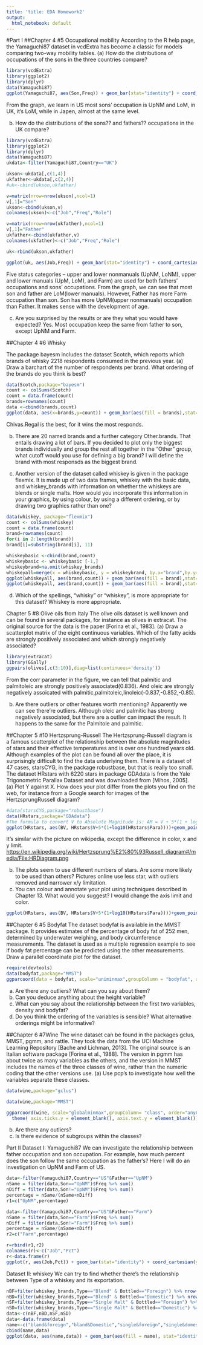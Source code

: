 ```yaml
---
title: 'title: EDA Homework2'
output:
  html_notebook: default
---
```

#Part I
##Chapter 4 #5 Occupational mobility
According to the R help page, the Yamaguchi87 dataset in vcdExtra has become a classic for models comparing two-way mobility tables.
(a) How do the distributions of occupations of the sons in the three countries compare?
```r
library(vcdExtra)
library(ggplot2)
library(dplyr)
data(Yamaguchi87)
ggplot(Yamaguchi87, aes(Son,Freq)) + geom_bar(stat="identity") + coord_cartesian(ylim=c(0, 5200))+facet_wrap(~Country)
```
From the graph, we learn in US most sons' occupation is UpNM and LoM, in UK, it's LoM, while in Japen, almost at the same level. 

(b) How do the distributions of the sons?? and fathers?? occupations in the UK compare?
```r
library(vcdExtra)
library(ggplot2)
library(dplyr)
data(Yamaguchi87)
ukdata<-filter(Yamaguchi87,Country=="UK")

ukson<-ukdata[,c(1,4)]
ukfather<-ukdata[,c(2,4)]
#uk<-cbind(ukson,ukfather)

v=matrix(nrow=nrow(ukson),ncol=1)
v[,1]="Son"
ukson<-cbind(ukson,v)
colnames(ukson)<-c("Job","Freq","Role")

v=matrix(nrow=nrow(ukfather),ncol=1)
v[,1]="Father"
ukfather<-cbind(ukfather,v)
colnames(ukfather)<-c("Job","Freq","Role")

uk<-rbind(ukson,ukfather)

ggplot(uk, aes(Job,Freq)) + geom_bar(stat="identity") + coord_cartesian(ylim=c(0, 4000))+facet_wrap(~Role)  + ggtitle("Country: UK")

```
Five status categories -- upper and lower nonmanuals (UpNM, LoNM), upper and lower manuals (UpM, LoM), and Farm) are used for both fathers' occupations and sons' occupations.
From the graph, we can see that most son and father are LoM(lower manuals). However, Father has more Farm occupation than son. Son has more UpNM(upper nonmanuals) occupation than Father. It makes sense with the development of age. 

(c) Are you surprised by the results or are they what you would have expected?
Yes. Most occupation keep the same from father to son, except UpNM and Farm. 

##Chapter 4 #6 Whisky

The package bayesm includes the dataset Scotch, which reports which brands of whisky 2218 respondents consumed in the previous year.
(a) Draw a barchart of the number of respondents per brand. What ordering of the brands do you think is best?
```r
data(Scotch,package="bayesm")
count <- colSums(Scotch)
count = data.frame(count)
brands=rownames(count)
data <-cbind(brands,count)
ggplot(data, aes(x=brands,y=count)) + geom_bar(aes(fill = brands),stat="identity") + coord_cartesian(ylim=c(0, 820))
```
Chivas.Regal is the best, for it wins the most responds. 

(b) There are 20 named brands and a further category Other.brands. That entails drawing a lot of bars. If you decided to plot only the biggest brands individually and group the rest all together in the "Other" group, what cutoff would you use for defining a big brand?
I will define the brand with most responsds as the biggest brand.

(c) Another version of the dataset called whiskey is given in the package flexmix. It is made up of two data frames, whiskey with the basic data, and whiskey_brands with information on whether the whiskeys are blends or single malts. How would you incorporate this information in your graphics, by using colour, by using a different ordering, or by drawing two graphics rather than one?
```r
data(whiskey, package="flexmix")
count <- colSums(whiskey)
count = data.frame(count)
brand=rownames(count)
for(i in 2:length(brand))
brand[i]=substring(brand[i], 11)

whiskeybasic <-cbind(brand,count)
whiskeybasic <- whiskeybasic [-1,]
whiskeybrand=na.omit(whiskey_brands)
whiskeyall=merge(x = whiskeybasic, y = whiskeybrand, by.x="brand",by.y="Brand", all.x = FALSE,all.y=FALSE)
ggplot(whiskeyall, aes(brand,count)) + geom_bar(aes(fill = brand),stat="identity") + coord_cartesian(ylim=c(0, 250))+facet_wrap(~Type)  + ggtitle("Comparison of Type")
ggplot(whiskeyall, aes(brand,count)) + geom_bar(aes(fill = brand),stat="identity") + coord_cartesian(ylim=c(0, 250))+facet_wrap(~Bottled)  + ggtitle("Comparison of Bottled")

```


(d) Which of the spellings, "whisky" or "whiskey", is more appropriate for this dataset?
Whiskey is more appropriate. 



Chapter 5 #8 Olive oils from Italy
The olive oils dataset is well known and can be found in several packages, for instance as olives in extracat. The original source for the data is the paper [Forina et al., 1983].
(a) Draw a scatterplot matrix of the eight continuous variables. Which of the fatty acids are strongly positively associated and which strongly negatively associated?
```r
library(extracat)
library(GGally)
ggpairs(olives[,c(3:10)],diag=list(continuous='density'))
```
From the corr parameter in the figure, we can tell that palmitic and palmitoleic are strongly positively associated(0.836). And oleic are strongly negatively assoicated with palmitic,palmitoleic,linoleic(-0.837,-0.852,-0.85). 

(b) Are there outliers or other features worth mentioning?
Apparently we can see there're outliers. Although oleic and palmitic has strong negatively associated, but there are a outlier can impact the result. It happens to the same for the Palmitole and palmitic.

##Chapter 5 #10 Hertzsprung-Russell
The Hertzsprung-Russell diagram is a famous scatterplot of the relationship between the absolute magnitudes of stars and their effective temperatures and is over one hundred years old. Although examples of the plot can be found all over the place, it is surprisingly difficult to find the data underlying them. There is a dataset of 47 cases, starsCYG, in the package robustbase, but that is really too small. The dataset HRstars with 6220 stars in package GDAdata is from the Yale Trigonometric Parallax Dataset and was downloaded from [Mihos, 2005].
(a) Plot Y against X. How does your plot differ from the plots you find on the web, for instance from a Google search for images of the HertzsprungRussell diagram?
```r
#data(starsCYG,package="robustbase")
data(HRstars,package="GDAdata")
#The formula to convert V to Absolute Magnitude is: AM = V + 5*(1 + log10(Para)). 
ggplot(HRstars, aes(BV, HRstars$V+5*(1+log10(HRstars$Para))))+geom_point(size =0.5,alpha = 0.08)+ylab("Absolute Magnitude")+xlab("Temperature")+xlim(-0.5, 4.5)+ylim(-11,20)+scale_y_reverse()
```

It's similar with the picture on wikipedia, except the difference in color, x and y limit. 
<https://en.wikipedia.org/wiki/Hertzsprung%E2%80%93Russell_diagram#/media/File:HRDiagram.png>

(b) The plots seem to use different numbers of stars. Are some more likely to be used than others?
Pictures online use less star, with outliers removed and narrower x/y limitation.
(c) You can colour and annotate your plot using techniques described in Chapter 13. What would you suggest?
I would change the axis limit and color.
```r
ggplot(HRstars, aes(BV, HRstars$V+5*(1+log10(HRstars$Para))))+geom_point(size =0.5,alpha = 0.08,color='darkblue')+ylab("Absolute Magnitude")+xlab("Temperature")+xlim(-0.5, 2.5)+ylim(-11,20)+scale_y_reverse()

```



##Chapter 6 #5 Bodyfat
The dataset bodyfat is available in the MMST package. It provides estimates of the percentage of body fat of 252 men, determined by underwater weighing, and body circumference measurements. The dataset is used as a multiple regression example to see if body fat percentage can be predicted using the other measurements. Draw a parallel coordinate plot for the dataset.
```r
require(devtools)
data(bodyfat,package="MMST")
ggparcoord(data = bodyfat, scale="uniminmax",groupColumn = "bodyfat", alphaLines=0.4) +xlab("") + ylab("")
```
(a) Are there any outliers? What can you say about them?
(b) Can you deduce anything about the height variable?
(c) What can you say about the relationship between the first two variables, density and bodyfat?
(d) Do you think the ordering of the variables is sensible? What alternative orderings might be informative?


##Chapter 6 #7Wine
The wine dataset can be found in the packages gclus, MMST, pgmm, and rattle. They took the data from the UCI Machine Learning Repository [Bache and Lichman, 2013]. The original source is an Italian software package [Forina et al., 1988]. The version in pgmm has about twice as many variables as the others, and the version in MMST includes the names of the three classes of wine, rather than the numeric coding that the other versions use.
(a) Use pcp's to investigate how well the variables separate these classes.
```r
data(wine,package="gclus")
```

```r
data(wine,package="MMST")

ggparcoord(wine, scale="globalminmax",groupColumn= "class", order="anyClass", alphaLines=0.3) + 
  theme( axis.ticks.y = element_blank(), axis.text.y = element_blank())
```
(b) Are there any outliers?
(c) Is there evidence of subgroups within the classes?


Part II
Dataset I: Yamaguchi87
We can investigate the relationship between father occupation and son occupation. For example, how much percent does the son follow the same occupation as the father's?
Here I will do an investigation on UpNM and Farm of US. 
```r
data<-filter(Yamaguchi87,Country=="US"&Father=="UpNM")
nSame = filter(data,Son=="UpNM")$Freq %>% sum()
nDiff = filter(data,Son!="UpNM")$Freq %>% sum()
percentage = nSame/(nSame+nDiff)
r1=c("UpNM",percentage)

data<-filter(Yamaguchi87,Country=="US"&Father=="Farm")
nSame = filter(data,Son=="Farm")$Freq %>% sum()
nDiff = filter(data,Son!="Farm")$Freq %>% sum()
percentage = nSame/(nSame+nDiff)
r2=c("Farm",percentage)

r=rbind(r1,r2)
colnames(r)<-c("Job","Pct")
r<-data.frame(r)
ggplot(r, aes(Job,Pct)) + geom_bar(stat="identity") + coord_cartesian(ylim=c(0,2))

```


Dataset II: whiskey
We can try to find whether there's the relationship between Type of a whiskey and its exportation. 
```r
nBF=filter(whiskey_brands,Type=="Blend" & Bottled=="Foreign") %>% nrow()
nBD=filter(whiskey_brands,Type=="Blend" & Bottled=="Domestic") %>% nrow()
nSF=filter(whiskey_brands,Type=="Single Malt" & Bottled=="Foreign") %>% nrow()
nSD=filter(whiskey_brands,Type=="Single Malt" & Bottled=="Domestic") %>% nrow()
data<-c(nBF,nBD,nSF,nSD)
data<-data.frame(data)
name<-c("bland&foreign","bland&Domestic","single&foreign","single&domestic")
cbind(name,data)
ggplot(data, aes(name,data)) + geom_bar(aes(fill = name), stat="identity") + coord_cartesian(ylim=c(0,15))+ylab("freq")

```






